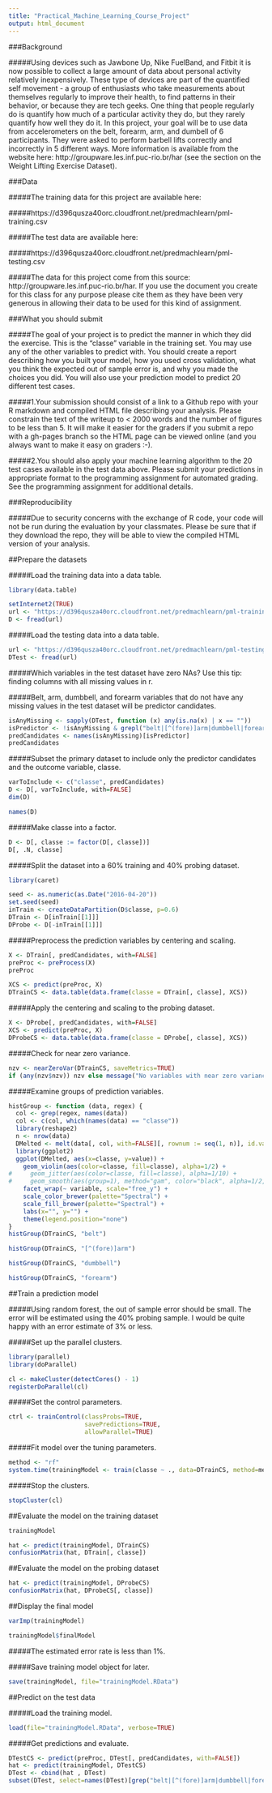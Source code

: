 ```yaml
---
title: "Practical_Machine_Learning_Course_Project"
output: html_document
---
```


###Background


#####Using devices such as Jawbone Up, Nike FuelBand, and Fitbit it is now possible to collect a large amount of data about personal activity relatively inexpensively. These type of devices are part of the quantified self movement - a group of enthusiasts who take measurements about themselves regularly to improve their health, to find patterns in their behavior, or because they are tech geeks. One thing that people regularly do is quantify how much of a particular activity they do, but they rarely quantify how well they do it. In this project, your goal will be to use data from accelerometers on the belt, forearm, arm, and dumbell of 6 participants. They were asked to perform barbell lifts correctly and incorrectly in 5 different ways. More information is available from the website here: http://groupware.les.inf.puc-rio.br/har (see the section on the Weight Lifting Exercise Dataset).


###Data 


#####The training data for this project are available here:

#####https://d396qusza40orc.cloudfront.net/predmachlearn/pml-training.csv

#####The test data are available here:

#####https://d396qusza40orc.cloudfront.net/predmachlearn/pml-testing.csv

#####The data for this project come from this source: http://groupware.les.inf.puc-rio.br/har. If you use the document you create for this class for any purpose please cite them as they have been very generous in allowing their data to be used for this kind of assignment.


###What you should submit


#####The goal of your project is to predict the manner in which they did the exercise. This is the "classe" variable in the training set. You may use any of the other variables to predict with. You should create a report describing how you built your model, how you used cross validation, what you think the expected out of sample error is, and why you made the choices you did. You will also use your prediction model to predict 20 different test cases.

#####1.Your submission should consist of a link to a Github repo with your R markdown and compiled HTML file describing your analysis. Please constrain the text of the writeup to < 2000 words and the number of figures to be less than 5. It will make it easier for the graders if you submit a repo with a gh-pages branch so the HTML page can be viewed online (and you always want to make it easy on graders :-).

#####2.You should also apply your machine learning algorithm to the 20 test cases available in the test data above. Please submit your predictions in appropriate format to the programming assignment for automated grading. See the programming assignment for additional details.


###Reproducibility 

#####Due to security concerns with the exchange of R code, your code will not be run during the evaluation by your classmates. Please be sure that if they download the repo, they will be able to view the compiled HTML version of your analysis.


##Prepare the datasets

#####Load the training data into a data table.

```r
library(data.table)
```

```r
setInternet2(TRUE)
url <- "https://d396qusza40orc.cloudfront.net/predmachlearn/pml-training.csv"
D <- fread(url)
```

#####Load the testing data into a data table.

```r
url <- "https://d396qusza40orc.cloudfront.net/predmachlearn/pml-testing.csv"
DTest <- fread(url)
```

#####Which variables in the test dataset have zero NAs? Use this tip: finding columns with all missing values in r.

#####Belt, arm, dumbbell, and forearm variables that do not have any missing values in the test dataset will be predictor candidates.

```r
isAnyMissing <- sapply(DTest, function (x) any(is.na(x) | x == ""))
isPredictor <- !isAnyMissing & grepl("belt|[^(fore)]arm|dumbbell|forearm", names(isAnyMissing))
predCandidates <- names(isAnyMissing)[isPredictor]
predCandidates
```

#####Subset the primary dataset to include only the predictor candidates and the outcome variable, classe.

```r
varToInclude <- c("classe", predCandidates)
D <- D[, varToInclude, with=FALSE]
dim(D)
```

```r
names(D)
```

#####Make classe into a factor.

```r
D <- D[, classe := factor(D[, classe])]
D[, .N, classe]
```

#####Split the dataset into a 60% training and 40% probing dataset.

```r
library(caret)
```

```r
seed <- as.numeric(as.Date("2016-04-20"))
set.seed(seed)
inTrain <- createDataPartition(D$classe, p=0.6)
DTrain <- D[inTrain[[1]]]
DProbe <- D[-inTrain[[1]]]
```

#####Preprocess the prediction variables by centering and scaling.

```r
X <- DTrain[, predCandidates, with=FALSE]
preProc <- preProcess(X)
preProc
```

```r
XCS <- predict(preProc, X)
DTrainCS <- data.table(data.frame(classe = DTrain[, classe], XCS))
```

#####Apply the centering and scaling to the probing dataset.

```r
X <- DProbe[, predCandidates, with=FALSE]
XCS <- predict(preProc, X)
DProbeCS <- data.table(data.frame(classe = DProbe[, classe], XCS))
```

#####Check for near zero variance.

```r
nzv <- nearZeroVar(DTrainCS, saveMetrics=TRUE)
if (any(nzv$nzv)) nzv else message("No variables with near zero variance")
```

#####Examine groups of prediction variables.

```r
histGroup <- function (data, regex) {
  col <- grep(regex, names(data))
  col <- c(col, which(names(data) == "classe"))
  library(reshape2)
  n <- nrow(data)
  DMelted <- melt(data[, col, with=FALSE][, rownum := seq(1, n)], id.vars=c("rownum", "classe"))
  library(ggplot2)
  ggplot(DMelted, aes(x=classe, y=value)) +
    geom_violin(aes(color=classe, fill=classe), alpha=1/2) +
#     geom_jitter(aes(color=classe, fill=classe), alpha=1/10) +
#     geom_smooth(aes(group=1), method="gam", color="black", alpha=1/2, size=2) +
    facet_wrap(~ variable, scale="free_y") +
    scale_color_brewer(palette="Spectral") +
    scale_fill_brewer(palette="Spectral") +
    labs(x="", y="") +
    theme(legend.position="none")
}
histGroup(DTrainCS, "belt")
```

```r
histGroup(DTrainCS, "[^(fore)]arm")
```

```r
histGroup(DTrainCS, "dumbbell")
```

```r
histGroup(DTrainCS, "forearm")
```


##Train a prediction model

#####Using random forest, the out of sample error should be small. The error will be estimated using the 40% probing sample. I would be quite happy with an error estimate of 3% or less.

#####Set up the parallel clusters.

```r
library(parallel)
library(doParallel)
```

```r
cl <- makeCluster(detectCores() - 1)
registerDoParallel(cl)
```

#####Set the control parameters.

```r
ctrl <- trainControl(classProbs=TRUE,
                     savePredictions=TRUE,
                     allowParallel=TRUE)
```

#####Fit model over the tuning parameters.

```r
method <- "rf"
system.time(trainingModel <- train(classe ~ ., data=DTrainCS, method=method))
```

#####Stop the clusters.

```r
stopCluster(cl)
```


##Evaluate the model on the training dataset

```r
trainingModel
```

```r
hat <- predict(trainingModel, DTrainCS)
confusionMatrix(hat, DTrain[, classe])
```


##Evaluate the model on the probing dataset

```r
hat <- predict(trainingModel, DProbeCS)
confusionMatrix(hat, DProbeCS[, classe])
```


##Display the final model

```r
varImp(trainingModel)
```

```r
trainingModel$finalModel
```

#####The estimated error rate is less than 1%.

#####Save training model object for later.

```r
save(trainingModel, file="trainingModel.RData")
```


##Predict on the test data

#####Load the training model.

```r
load(file="trainingModel.RData", verbose=TRUE)
```

#####Get predictions and evaluate.

```r
DTestCS <- predict(preProc, DTest[, predCandidates, with=FALSE])
hat <- predict(trainingModel, DTestCS)
DTest <- cbind(hat , DTest)
subset(DTest, select=names(DTest)[grep("belt|[^(fore)]arm|dumbbell|forearm", names(DTest), invert=TRUE)])
```

